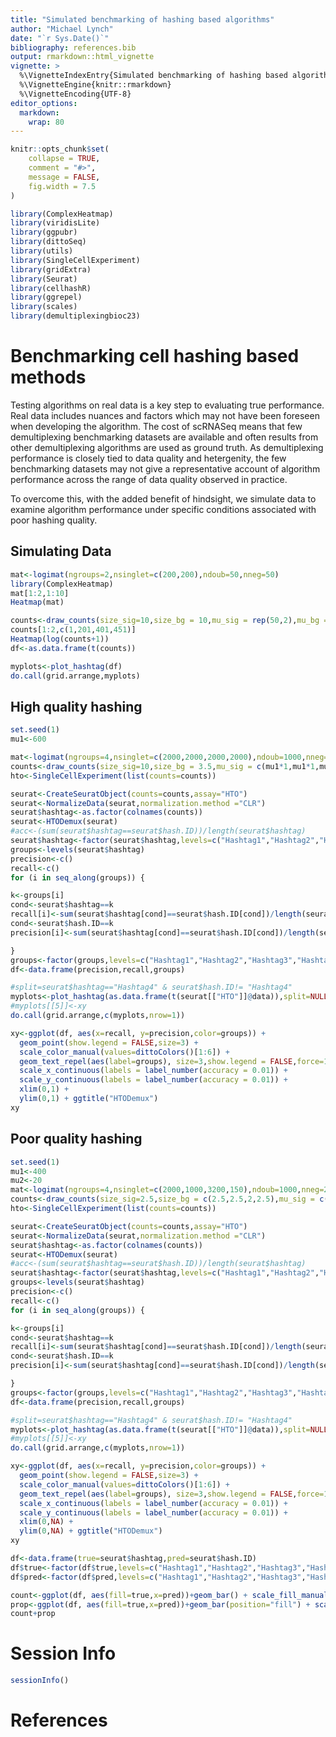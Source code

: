 ```yaml
---
title: "Simulated benchmarking of hashing based algorithms"
author: "Michael Lynch"
date: "`r Sys.Date()`"
bibliography: references.bib
output: rmarkdown::html_vignette
vignette: >
  %\VignetteIndexEntry{Simulated benchmarking of hashing based algorithms}
  %\VignetteEngine{knitr::rmarkdown}
  %\VignetteEncoding{UTF-8}
editor_options: 
  markdown: 
    wrap: 80
---
```


```r
knitr::opts_chunk$set(
    collapse = TRUE,
    comment = "#>",
    message = FALSE,
    fig.width = 7.5
)
```

```r
library(ComplexHeatmap)
library(viridisLite)
library(ggpubr)
library(dittoSeq)
library(utils)
library(SingleCellExperiment)
library(gridExtra)
library(Seurat)
library(cellhashR)
library(ggrepel)
library(scales)
library(demultiplexingbioc23)
```


# Benchmarking cell hashing based methods

Testing algorithms on real data is a key step to evaluating true performance.
Real data includes nuances and factors which may not have been foreseen when developing the algorithm.
The cost of scRNASeq means that few demultiplexing benchmarking datasets are available and often results from other demultiplexing algorithms are used as ground truth.
As demultiplexing performance is closely tied to data quality and hetergenity, the few benchmarking datasets may not give a representative account of algorithm performance across the range of data quality observed in practice.

To overcome this, with the added benefit of hindsight, we simulate data to examine algorithm performance under specific conditions associated with poor hashing quality.

## Simulating Data

````r

mat<-logimat(ngroups=2,nsinglet=c(200,200),ndoub=50,nneg=50)
library(ComplexHeatmap)
mat[1:2,1:10]
Heatmap(mat)

counts<-draw_counts(size_sig=10,size_bg = 10,mu_sig = rep(50,2),mu_bg = rep(5,2),mat=mat,seed=1)
counts[1:2,c(1,201,401,451)]
Heatmap(log(counts+1))
df<-as.data.frame(t(counts))

myplots<-plot_hashtag(df)
do.call(grid.arrange,myplots)
````

## High quality hashing

````r
set.seed(1)
mu1<-600

mat<-logimat(ngroups=4,nsinglet=c(2000,2000,2000,2000),ndoub=1000,nneg=200)
counts<-draw_counts(size_sig=10,size_bg = 3.5,mu_sig = c(mu1*1,mu1*1,mu1*1,mu1*1),mu_bg = rep(10,4),mat=mat,seed=1)
hto<-SingleCellExperiment(list(counts=counts))

seurat<-CreateSeuratObject(counts=counts,assay="HTO")
seurat<-NormalizeData(seurat,normalization.method ="CLR")
seurat$hashtag<-as.factor(colnames(counts))
seurat<-HTODemux(seurat)
#acc<-(sum(seurat$hashtag==seurat$hash.ID))/length(seurat$hashtag)
seurat$hashtag<-factor(seurat$hashtag,levels=c("Hashtag1","Hashtag2","Hashtag3","Hashtag4","Negative","Doublet"))
groups<-levels(seurat$hashtag)
precision<-c()
recall<-c()
for (i in seq_along(groups)) {

k<-groups[i]
cond<-seurat$hashtag==k
recall[i]<-sum(seurat$hashtag[cond]==seurat$hash.ID[cond])/length(seurat$hashtag[cond])
cond<-seurat$hash.ID==k
precision[i]<-sum(seurat$hashtag[cond]==seurat$hash.ID[cond])/length(seurat$hashtag[cond])

}
groups<-factor(groups,levels=c("Hashtag1","Hashtag2","Hashtag3","Hashtag4","Negative","Doublet"))
df<-data.frame(precision,recall,groups)

#split=seurat$hashtag=="Hashtag4" & seurat$hash.ID!= "Hashtag4"
myplots<-plot_hashtag(as.data.frame(t(seurat[["HTO"]]@data)),split=NULL)
#myplots[[5]]<-xy
do.call(grid.arrange,c(myplots,nrow=1))

````
````r

xy<-ggplot(df, aes(x=recall, y=precision,color=groups)) + 
  geom_point(show.legend = FALSE,size=3) + 
  scale_color_manual(values=dittoColors()[1:6]) + 
  geom_text_repel(aes(label=groups), size=3,show.legend = FALSE,force=10) +
  scale_x_continuous(labels = label_number(accuracy = 0.01)) +
  scale_y_continuous(labels = label_number(accuracy = 0.01)) + 
  xlim(0,1) +
  ylim(0,1) + ggtitle("HTODemux")
xy

````
## Poor quality hashing

````r
set.seed(1)
mu1<-400
mu2<-20
mat<-logimat(ngroups=4,nsinglet=c(2000,1000,3200,150),ndoub=1000,nneg=200)
counts<-draw_counts(size_sig=2.5,size_bg = c(2.5,2.5,2,2.5),mu_sig = c(mu1*1.2,mu1*0.9,mu1*0.7,mu1*0.9),mu_bg = c(mu2,mu2,mu2,mu2),mat=mat,seed=1)
hto<-SingleCellExperiment(list(counts=counts))

seurat<-CreateSeuratObject(counts=counts,assay="HTO")
seurat<-NormalizeData(seurat,normalization.method ="CLR")
seurat$hashtag<-as.factor(colnames(counts))
seurat<-HTODemux(seurat)
#acc<-(sum(seurat$hashtag==seurat$hash.ID))/length(seurat$hashtag)
seurat$hashtag<-factor(seurat$hashtag,levels=c("Hashtag1","Hashtag2","Hashtag3","Hashtag4","Negative","Doublet"))
groups<-levels(seurat$hashtag)
precision<-c()
recall<-c()
for (i in seq_along(groups)) {

k<-groups[i]
cond<-seurat$hashtag==k
recall[i]<-sum(seurat$hashtag[cond]==seurat$hash.ID[cond])/length(seurat$hashtag[cond])
cond<-seurat$hash.ID==k
precision[i]<-sum(seurat$hashtag[cond]==seurat$hash.ID[cond])/length(seurat$hashtag[cond])

}
groups<-factor(groups,levels=c("Hashtag1","Hashtag2","Hashtag3","Hashtag4","Negative","Doublet"))
df<-data.frame(precision,recall,groups)

#split=seurat$hashtag=="Hashtag4" & seurat$hash.ID!= "Hashtag4"
myplots<-plot_hashtag(as.data.frame(t(seurat[["HTO"]]@data)),split=NULL,xlim=c(0,4),ylim=c(0,2000))
#myplots[[5]]<-xy
do.call(grid.arrange,c(myplots,nrow=1))

````

````r

xy<-ggplot(df, aes(x=recall, y=precision,color=groups)) + 
  geom_point(show.legend = FALSE,size=3) + 
  scale_color_manual(values=dittoColors()[1:6]) + 
  geom_text_repel(aes(label=groups), size=3,show.legend = FALSE,force=10) +
  scale_x_continuous(labels = label_number(accuracy = 0.01)) +
  scale_y_continuous(labels = label_number(accuracy = 0.01)) + 
  xlim(0,NA) +
  ylim(0,NA) + ggtitle("HTODemux")
xy

````

````r

df<-data.frame(true=seurat$hashtag,pred=seurat$hash.ID)
df$true<-factor(df$true,levels=c("Hashtag1","Hashtag2","Hashtag3","Hashtag4","Negative","Doublet"))
df$pred<-factor(df$pred,levels=c("Hashtag1","Hashtag2","Hashtag3","Hashtag4","Negative","Doublet"))

count<-ggplot(df, aes(fill=true,x=pred))+geom_bar() + scale_fill_manual(values=dittoColors())
prop<-ggplot(df, aes(fill=true,x=pred))+geom_bar(position="fill") + scale_fill_manual(values=dittoColors()) +ylab("proportion")
count+prop
````

# Session Info

```r
sessionInfo()
```

# References
